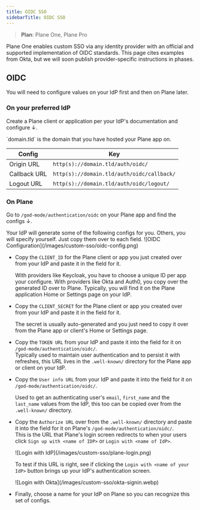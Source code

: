 ```yaml
---
title: OIDC SSO
sidebarTitle: OIDC SSO
---
```


> **Plan**: Plane One, Plane Pro   

Plane One enables custom SSO via any identity provider with an official and supported implementation of OIDC standards. This page cites examples from Okta, but we will soon publish provider-specific instructions in phases.

## OIDC

You will need to configure values on your IdP first and then on Plane later.

### On your preferred IdP

Create a Plane client or application per your IdP's documentation and configure ↓.

<Tip>
  `domain.tld` is the domain that you have hosted your Plane app on.
</Tip>

| **Config**     | **Key**                                               |
|----------------|-------------------------------------------------------|
| Origin URL     | `http(s)://domain.tld/auth/oidc/`                     |
| Callback URL   | `http(s)://domain.tld/auth/oidc/callback/`            |
| Logout URL     | `http(s)://domain.tld/auth/oidc/logout/`              |

### On Plane

Go to `/god-mode/authentication/oidc` on your Plane app and find the configs ↓.

<Tip>
  Your IdP will generate some of the following configs for you. Others, you will specify yourself. Just copy them over to each field.
</Tip>

<Frame>![OIDC Configuration](/images/custom-sso/oidc-config.png)</Frame>

- Copy the `CLIENT_ID` for the Plane client or app you just created over from your IdP and paste it in the field for it.

  With providers like Keycloak, you have to choose a unique ID per app your configure. With providers like Okta and Auth0, you copy over the generated ID over to Plane. Typically, you will find it on the Plane application Home or Settings page on your IdP.

- Copy the `CLIENT_SECRET` for the Plane client or app you created over from your IdP and paste it in the field for it.

  The secret is usually auto-generated and you just need to copy it over from the Plane app or client's Home or Settings page.

- Copy the `TOKEN URL` from your IdP and paste it into the field for it on `/god-mode/authentication/oidc/`.\
  Typically used to maintain user authentication and to persist it with refreshes, this URL lives in the `.well-known/` directory for the Plane app or client on your IdP.

- Copy the `User info URL` from your IdP and paste it into the field for it on `/god-mode/authentication/oidc/`.

  Used to get an authenticating user's `email`, `first_name` and the `last_name` values from the IdP, this too can be copied over from the `.well-known/` directory.

- Copy the `Authorize URL` over from the `.well-known/` directory and paste it into the field for it on Plane's `/god-mode/authentication/oidc/`.\
  This is the URL that Plane's login screen redirects to when your users click `Sign up with <name of IDP>` or `Login with <name of IdP>`.

  <Frame>![Login with IdP](/images/custom-sso/plane-login.png)</Frame>

  To test if this URL is right, see if clicking the `Login with <name of your IdP>` button brings up your IdP's authentication screen.

   <Frame>![Login with Okta](/images/custom-sso/okta-signin.webp)</Frame>

- Finally, choose a name for your IdP on Plane so you can recognize this set of configs.

